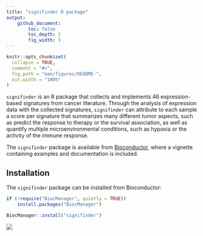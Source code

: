 ```yaml
---
title: "signifinder R package"
output: 
    github_document:
        toc: false
        toc_depth: 2
        fig_width: 5
---
```


<!-- README.md is generated from README.Rmd. Please edit that file -->

```r
knitr::opts_chunk$set(
  collapse = TRUE,
  comment = "#>",
  fig.path = "man/figures/README-",
  out.width = "100%"
)
```

`signifinder` is an R package that collects and implements 46 expression-based signatures from cancer literature. Through the analysis of expression data with the collected signatures, `signifinder` can attribute to each sample a score per signature that summarizes many different tumor aspects, such as predict the response to therapy or the survival association, as well as quantify multiple microenvironmental conditions, such as hypoxia or the activity of the immune response.

The `signifinder` package is available from [Bioconductor](https://bioconductor.org/packages/release/bioc/html/signifinder.html), where a vignette containing examples and documentation is included.

## Installation

The `signifinder` package can be installed from Bioconductor:

```r
if (!require("BiocManager", quietly = TRUE))
    install.packages("BiocManager")

BiocManager::install("signifinder")
```

<img src=./vignettes/figures/signifinder_main_figure.png />


